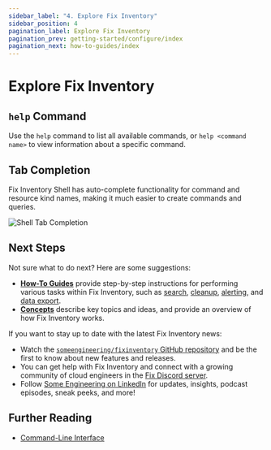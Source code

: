 ```yaml
---
sidebar_label: "4. Explore Fix Inventory"
sidebar_position: 4
pagination_label: Explore Fix Inventory
pagination_prev: getting-started/configure/index
pagination_next: how-to-guides/index
---
```


# Explore Fix Inventory

## `help` Command

Use the `help` command to list all available commands, or `help <command name>` to view information about a specific command.

## Tab Completion

Fix Inventory Shell has auto-complete functionality for command and resource kind names, making it much easier to create commands and queries.

![Shell Tab Completion](./img/shell-tab-completion.png)

## Next Steps

Not sure what to do next? Here are some suggestions:

- **[How-To Guides](../../how-to-guides/index.mdx)** provide step-by-step instructions for performing various tasks within Fix Inventory, such as [search](../../how-to-guides/search/index.mdx), [cleanup](../../how-to-guides/cleanup/index.mdx), [alerting](../../how-to-guides/alerting/index.mdx), and [data export](../../how-to-guides/data-export/index.mdx).
- **[Concepts](../../concepts/index.mdx)** describe key topics and ideas, and provide an overview of how Fix Inventory works.

If you want to stay up to date with the latest Fix Inventory news:

- Watch the [`someengineering/fixinventory` GitHub repository](https://github.com/someengineering/fixinventory) and be the first to know about new features and releases.
- You can get help with Fix Inventory and connect with a growing community of cloud engineers in the [Fix Discord server](https://discord.gg/fixsecurity).
- Follow [Some Engineering on LinkedIn](https://linkedin.com/company/someengineering) for updates, insights, podcast episodes, sneak peeks, and more!

## Further Reading

- [Command-Line Interface](../../reference/cli/index.mdx)
